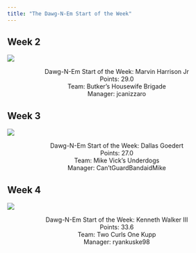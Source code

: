 ```yaml
---
title: "The Dawg-N-Em Start of the Week"
---
```

<link rel="stylesheet" href="styles.css?v=1.0">

<h2 class="subtitle">Week 2</h2>

![](img/mhj.png){#mhj-image .center}

<div style="text-align: center;">
Dawg-N-Em Start of the Week: Marvin Harrison Jr<br>
Points: 29.0<br>
Team: Butker's Housewife Brigade<br>
Manager: jcanizzaro<br>
</div>


<h2 class="subtitle">Week 3</h2>

![](img/goedert.png){#mhj-image .center}

<div style="text-align: center;">
Dawg-N-Em Start of the Week: Dallas Goedert<br>
Points: 27.0<br>
Team: Mike Vick's Underdogs<br>
Manager: Can'tGuardBandaidMike<br>
</div>


<h2 class="subtitle">Week 4</h2>

![](img/kenwalker.png){#mhj-image .center}

<div style="text-align: center;">
Dawg-N-Em Start of the Week: Kenneth Walker III<br>
Points: 33.6<br>
Team: Two Curls One Kupp<br>
Manager: ryankuske98<br>
</div>